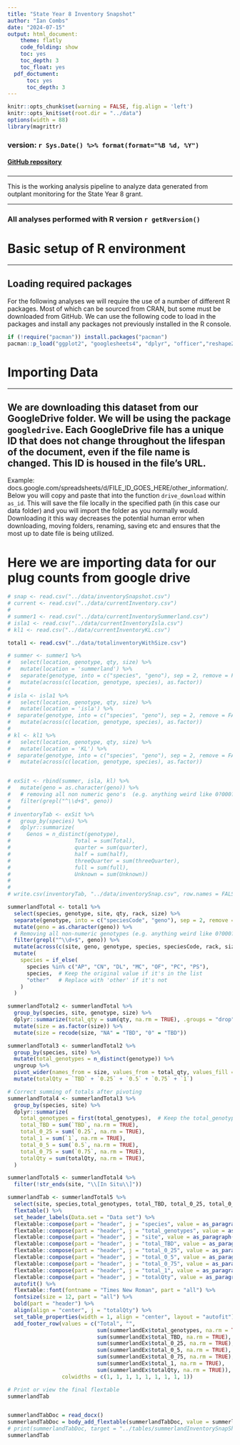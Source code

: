 ```yaml
---
title: "State Year 8 Inventory Snapshot"
author: "Ian Combs"
date: "2024-07-15"
output: html_document:
    theme: flatly
    code_folding: show
    toc: yes
    toc_depth: 3
    toc_float: yes
  pdf_doctument:
      toc: yes
      toc_depth: 3
---
```

```r
knitr::opts_chunk$set(warning = FALSE, fig.align = 'left')
knitr::opts_knit$set(root.dir = "../data")
options(width = 88)
library(magrittr)
```





### version: `r Sys.Date() %>% format(format="%B %d, %Y")`

<!-- this is where the DOI would go  [![DOI](https://zenodo.org/badge/DOI/10.5281/zenodo.3675991.svg)](https://doi.org/10.5281/zenodo.3675991)
-->


#### [GitHub repository](https://github.com/icombs2017/nfwfEdrMonitoring){target="_blank"}
###

***
This is the working analysis pipeline to analyze data generated from outplant monitoring for the State Year 8 grant.

***

### All analyses performed with R version `r getRversion()`


# Basic setup of R environment
***
## Loading required packages
For the following analyses we will require the use of a number of different R packages. Most of which can be sourced from CRAN, but some must be downloaded from GitHub. We can use the following code to load in the packages and install any packages not previously installed in the R console. 


```r
if (!require("pacman")) install.packages("pacman")
pacman::p_load("ggplot2", "googlesheets4", "dplyr", "officer","reshape2", "stringr", "flextable", "gridExtra", "ggpubr", "Rmisc", "rcompanion", "RColorBrewer", "googledrive", "gdata", "readxl", "DescTools","patchwork", "FSA", "rstatix", "tidyverse", "lme4", 'PMCRMplus', "EnvStats", "emmeans", "MuMIn", "sjstats", "lmerTest", "gargle", "FSA", "vegan", "gtools", "lubridate", "data.table", "forcats")

```


# Importing Data
***
## We are downloading this dataset from our GoogleDrive folder. We will be using the package `googledrive`. Each GoogleDrive file has a unique ID that does not change throughout the lifespan of the document, even if the file name is changed. This ID is housed in the file's URL. 
Example: docs.google.com/spreadsheets/d/FILE_ID_GOES_HERE/other_information/. Below you will copy and paste that into the function `drive_download` within `as_id`. This will save the file locally in the specified path (in this case our data folder) and you will import the folder as you normally would. Downloading it this way decreases the potential human error when downloading, moving folders, renaming, saving etc and ensures that the most up to date file is being utilized. 

# Here we are importing data for our plug counts from google drive

```r

# snap <- read.csv("../data/inventorySnapshot.csv")
# current <- read.csv("../data/currentInventory.csv")
# 
# summer1 <- read.csv("../data/currentInventorySummerland.csv")
# isla1 <- read.csv("../data/currentInventoryIsla.csv")
# kl1 <- read.csv("../data/currentInventoryKL.csv")

total1 <- read.csv("../data/totalinventoryWithSize.csv")


```


```r

# summer <- summer1 %>% 
#   select(location, genotype, qty, size) %>% 
#   mutate(location = 'summerland') %>%
#   separate(genotype, into = c("species", "geno"), sep = 2, remove = FALSE) %>% 
#   mutate(across(c(location, genotype, species), as.factor))
#   
# isla <- isla1 %>% 
#   select(location, genotype, qty, size) %>% 
#   mutate(location = 'isla') %>%
#  separate(genotype, into = c("species", "geno"), sep = 2, remove = FALSE) %>% 
#   mutate(across(c(location, genotype, species), as.factor))
# 
# kl <- kl1 %>% 
#   select(location, genotype, qty, size) %>% 
#   mutate(location = 'KL') %>%
#  separate(genotype, into = c("species", "geno"), sep = 2, remove = FALSE) %>% 
#   mutate(across(c(location, genotype, species), as.factor))


# exSit <- rbind(summer, isla, kl) %>%
#   mutate(geno = as.character(geno)) %>% 
#   # removing all non numeric geno's  (e.g. anything weird like 0?000? etc)
#   filter(grepl("^\\d+$", geno))
# 
# inventoryTab <- exSit %>% 
#   group_by(species) %>%
#   dplyr::summarize(
#     Genos = n_distinct(genotype),
#                    Total = sum(Total),
#                    quarter = sum(quarter),
#                    half = sum(half),
#                    threeQuarter = sum(threeQuarter),
#                    full = sum(full),
#                    Unknown = sum(Unknown))
# 
# 
# write.csv(inventoryTab, "../data/inventorySnap.csv", row.names = FALSE)


```



```r


summerlandTotal <- total1 %>% 
  select(species, genotype, site, qty, rack, size) %>% 
  separate(genotype, into = c("speciesCode", "geno"), sep = 2, remove = FALSE) %>% 
  mutate(geno = as.character(geno)) %>% 
  # Removing all non-numeric genotypes (e.g. anything weird like 0?000? etc)
  filter(grepl("^\\d+$", geno)) %>% 
  mutate(across(c(site, geno, genotype, species, speciesCode, rack, size), as.factor)) %>% 
  mutate(
    species = if_else(
      species %in% c("AP", "CN", "DL", "MC", "OF", "PC", "PS"),
      species,  # Keep the original value if it's in the list
      "other"   # Replace with 'other' if it's not
    )
  )

summerlandTotal2 <- summerlandTotal %>%
  group_by(species, site, genotype, size) %>%
  dplyr::summarize(total_qty = sum(qty, na.rm = TRUE), .groups = "drop") %>% 
  mutate(size = as.factor(size)) %>% 
  mutate(size = recode(size, "NA" = "TBD", "0" = "TBD"))

summerlandTotal3 <- summerlandTotal2 %>% 
  group_by(species, site) %>% 
  mutate(total_genotypes = n_distinct(genotype)) %>% 
  ungroup %>% 
  pivot_wider(names_from = size, values_from = total_qty, values_fill = list(total_qty = 0)) %>% 
  mutate(totalQty = `TBD` + `0.25` + `0.5` + `0.75` + `1`)

# Correct summing of totals after pivoting
summerlandTotal4 <- summerlandTotal3 %>%
  group_by(species, site) %>%
  dplyr::summarize(
    total_genotypes = first(total_genotypes),  # Keep the total_genotypes column
    total_TBD = sum(`TBD`, na.rm = TRUE),
    total_0_25 = sum(`0.25`, na.rm = TRUE),
    total_1 = sum(`1`, na.rm = TRUE),
    total_0_5 = sum(`0.5`, na.rm = TRUE),
    total_0_75 = sum(`0.75`, na.rm = TRUE),
    totalQty = sum(totalQty, na.rm = TRUE),
  )

summerlandTotal5 <- summerlandTotal4 %>% 
  filter(!str_ends(site, "\\[In Situ\\]"))

summerlandTab <- summerlandTotal5 %>% 
  select(site, species,total_genotypes, total_TBD, total_0_25, total_0_5, total_0_75, total_1, totalQty) %>% 
  flextable() %>%
  set_header_labels(Data.set = "Data set") %>% 
  flextable::compose(part = "header", j = "species", value = as_paragraph("Species")) %>%
  flextable::compose(part = "header", j = "total_genotypes", value = as_paragraph("# Putative Genotypes")) %>%
  flextable::compose(part = "header", j = "site", value = as_paragraph("Site")) %>%
  flextable::compose(part = "header", j = "total_TBD", value = as_paragraph("To Be Recorded")) %>% 
  flextable::compose(part = "header", j = "total_0_25", value = as_paragraph("1/4")) %>%
  flextable::compose(part = "header", j = "total_0_5", value = as_paragraph("1/2")) %>%
  flextable::compose(part = "header", j = "total_0_75", value = as_paragraph("3/4")) %>%
  flextable::compose(part = "header", j = "total_1", value = as_paragraph("1")) %>%
  flextable::compose(part = "header", j = "totalQty", value = as_paragraph("Total")) %>%
  autofit() %>%
  flextable::font(fontname = "Times New Roman", part = "all") %>%
  fontsize(size = 12, part = "all") %>%
  bold(part = "header") %>%
  align(align = "center", j = "totalQty") %>% 
  set_table_properties(width = 1, align = "center", layout = "autofit") %>%  
  add_footer_row(values = c("Total", "", 
                            sum(summerlandEx$total_genotypes, na.rm = TRUE), 
                            sum(summerlandEx$total_TBD, na.rm = TRUE), 
                            sum(summerlandEx$total_0_25, na.rm = TRUE), 
                            sum(summerlandEx$total_0_5, na.rm = TRUE), 
                            sum(summerlandEx$total_0_75, na.rm = TRUE), 
                            sum(summerlandEx$total_1, na.rm = TRUE), 
                            sum(summerlandEx$totalQty, na.rm = TRUE)),
                 colwidths = c(1, 1, 1, 1, 1, 1, 1, 1, 1))

# Print or view the final flextable
summerlandTab


summerlandTabDoc = read_docx()
summerlandTabDoc = body_add_flextable(summerlandTabDoc, value = summerlandTab)
# print(summerlandTabDoc, target = "../tables/summerlandInventorySnapShot.docx")
summerlandTab




```


